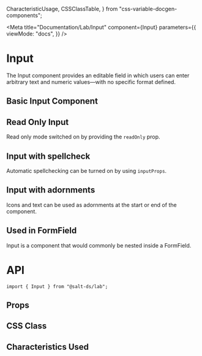   CharacteristicUsage,
  CSSClassTable,
} from "css-variable-docgen-components";

<Meta
  title="Documentation/Lab/Input"
  component={Input}
  parameters={{
    viewMode: "docs",
  }}
/>

# Input

The Input component provides an editable field in which users can enter arbitrary text and numeric values—with no specific format defined.

## Basic Input Component

<Canvas>
  <Story id="lab-input--feature-input" />
</Canvas>

## Read Only Input

Read only mode switched on by providing the `readOnly` prop.

<Canvas>
  <Story id="lab-input--read-only" />
</Canvas>

## Input with spellcheck

Automatic spellchecking can be turned on by using `inputProps`.

<Canvas>
  <Story id="lab-input--spellcheck" />
</Canvas>

## Input with adornments

Icons and text can be used as adornments at the start or end of the component.

<Canvas>
  <Story id="lab-input--adornments" />
</Canvas>

## Used in FormField

Input is a component that would commonly be nested inside a FormField.

<Canvas>
  <Story id="lab-input--with-form-field" />
</Canvas>

# API

```
import { Input } from "@salt-ds/lab";
```

## Props

<ArgsTable of={Input} />

## CSS Class

<CSSClassTable of={Input} />

## Characteristics Used

<CharacteristicUsage of={Input} />
